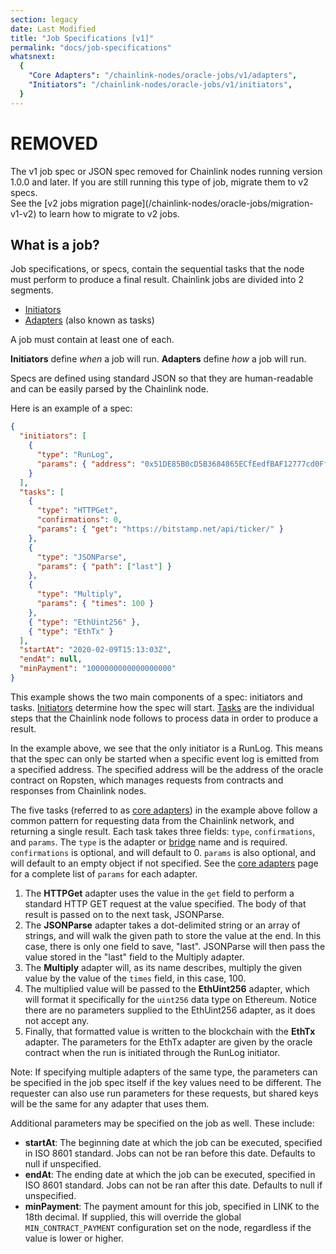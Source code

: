 ```yaml
---
section: legacy
date: Last Modified
title: "Job Specifications [v1]"
permalink: "docs/job-specifications"
whatsnext:
  {
    "Core Adapters": "/chainlink-nodes/oracle-jobs/v1/adapters",
    "Initiators": "/chainlink-nodes/oracle-jobs/v1/initiators",
  }
---
```



# REMOVED

<Aside type="caution" title="v1 Jobs are removed">
  The v1 job spec or JSON spec removed for Chainlink nodes running version 1.0.0 and later. If you are still running
  this type of job, migrate them to v2 specs.
  <br />
  See the [v2 jobs migration page](/chainlink-nodes/oracle-jobs/migration-v1-v2) to learn how to migrate to v2 jobs.
</Aside>

## What is a job?

Job specifications, or specs, contain the sequential tasks that the node must perform to produce a final result. Chainlink jobs are divided into 2 segments.

- [Initiators](/chainlink-nodes/oracle-jobs/v1/initiators)
- [Adapters](/chainlink-nodes/oracle-jobs/v1/adapters) (also known as tasks)

A job must contain at least one of each.

**Initiators** define _when_ a job will run.
**Adapters** define _how_ a job will run.

Specs are defined using standard JSON so that they are human-readable and can be easily parsed by the Chainlink node.

Here is an example of a spec:

```json
{
  "initiators": [
    {
      "type": "RunLog",
      "params": { "address": "0x51DE85B0cD5B3684865ECfEedfBAF12777cd0Ff8" }
    }
  ],
  "tasks": [
    {
      "type": "HTTPGet",
      "confirmations": 0,
      "params": { "get": "https://bitstamp.net/api/ticker/" }
    },
    {
      "type": "JSONParse",
      "params": { "path": ["last"] }
    },
    {
      "type": "Multiply",
      "params": { "times": 100 }
    },
    { "type": "EthUint256" },
    { "type": "EthTx" }
  ],
  "startAt": "2020-02-09T15:13:03Z",
  "endAt": null,
  "minPayment": "1000000000000000000"
}
```

This example shows the two main components of a spec: initiators and tasks. [Initiators](/resources/glossary/#initiator) determine how the spec will start. [Tasks](/resources/glossary/#task-spec) are the individual steps that the Chainlink node follows to process data in order to produce a result.

In the example above, we see that the only initiator is a RunLog. This means that the spec can only be started when a specific event log is emitted from a specified address. The specified address will be the address of the oracle contract on Ropsten, which manages requests from contracts and responses from Chainlink nodes.

The five tasks (referred to as [core adapters](/chainlink-nodes/oracle-jobs/v1/adapters)) in the example above follow a common pattern for requesting data from the Chainlink network, and returning a single result. Each task takes three fields: `type`, `confirmations`, and `params`. The `type` is the adapter or [bridge](/resources/glossary/#bridge) name and is required. `confirmations` is optional, and will default to 0. `params` is also optional, and will default to an empty object if not specified. See the [core adapters](/chainlink-nodes/oracle-jobs/v1/adapters) page for a complete list of `params` for each adapter.

1. The **HTTPGet** adapter uses the value in the `get` field to perform a standard HTTP GET request at the value specified. The body of that result is passed on to the next task, JSONParse.
1. The **JSONParse** adapter takes a dot-delimited string or an array of strings, and will walk the given path to store the value at the end. In this case, there is only one field to save, "last". JSONParse will then pass the value stored in the "last" field to the Multiply adapter.
1. The **Multiply** adapter will, as its name describes, multiply the given value by the value of the `times` field, in this case, 100.
1. The multiplied value will be passed to the **EthUint256** adapter, which will format it specifically for the `uint256` data type on Ethereum. Notice there are no parameters supplied to the EthUint256 adapter, as it does not accept any.
1. Finally, that formatted value is written to the blockchain with the **EthTx** adapter. The parameters for the EthTx adapter are given by the oracle contract when the run is initiated through the RunLog initiator.

Note: If specifying multiple adapters of the same type, the parameters can be specified in the job spec itself if the key values need to be different. The requester can also use run parameters for these requests, but shared keys will be the same for any adapter that uses them.

Additional parameters may be specified on the job as well. These include:

- **startAt**: The beginning date at which the job can be executed, specified in ISO 8601 standard. Jobs can not be ran before this date. Defaults to null if unspecified.
- **endAt**: The ending date at which the job can be executed, specified in ISO 8601 standard. Jobs can not be ran after this date. Defaults to null if unspecified.
- **minPayment**: The payment amount for this job, specified in LINK to the 18th decimal. If supplied, this will override the global `MIN_CONTRACT_PAYMENT` configuration set on the node, regardless if the value is lower or higher.
